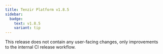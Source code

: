 ```yaml
---
title: Tenzir Platform v1.8.5
sidebar:
  badge:
    text: v1.8.5
    variant: tip
---
```


This release does not contain any user-facing changes, only improvements to
the internal CI release workflow.
